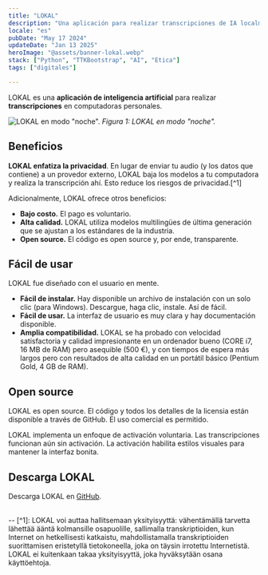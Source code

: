 ```yaml
---
title: "LOKAL"
description: "Una aplicación para realizar transcripciones de IA localmente (es decir, en computadores personales)"
locale: "es"
pubDate: "May 17 2024"
updateDate: "Jan 13 2025"
heroImage: "@assets/banner-lokal.webp"
stack: ["Python", "TTKBootstrap", "AI", "Etica"]
tags: ["digitales"]

---
```


LOKAL es una **aplicación de inteligencia artificial** para realizar **transcripciones** en computadoras personales.

![LOKAL en modo "noche".](/lokal-dark-mode.webp "Figura 1: LOKAL en modo nocturno.")
<span className="text-2sm">*Figura 1: LOKAL en modo "noche".*</span>

## Beneficios
**LOKAL enfatiza la privacidad**. En lugar de enviar tu audio (y los datos que contiene) a un provedor externo, LOKAL baja los modelos a tu computadora y realiza la transcripción ahí. Esto reduce los riesgos de privacidad.[^1]

Adicionalmente, LOKAL ofrece otros beneficios:
- **Bajo costo.** El pago es voluntario.
- **Alta calidad.** LOKAL utiliza modelos multilingües de última generación que se ajustan a los estándares de la industria.
- **Open source.** El código es open source y, por ende, transparente.

## Fácil de usar
LOKAL fue diseñado con el usuario en mente.
- **Fácil de instalar.** Hay disponible un archivo de instalación con un solo clic (para Windows). Descargue, haga clic, instale. Así de fácil.
- **Fácil de usar.** La interfaz de usuario es muy clara y hay documentación disponible.
- **Amplia compatibilidad.** LOKAL se ha probado con velocidad satisfactoria y calidad impresionante en un ordenador bueno (CORE i7, 16 MB de RAM) pero asequible (500 €), y con tiempos de espera más largos pero con resultados de alta calidad en un portátil básico (Pentium Gold, 4 GB de RAM).

## Open source
LOKAL es open source. El código y todos los detalles de la licensia están disponible a través de GitHub. El uso comercial es permitido.

LOKAL implementa un enfoque de activación voluntaria. Las transcripciones funcionan aún sin activación. La activación habilita estilos visuales para mantener la interfaz bonita.

## Descarga LOKAL
Descarga LOKAL en [GitHub](https://github.com/jbolns/lokal_transcriptions).

<br />
--
[^1]: LOKAL voi auttaa hallitsemaan yksityisyyttä: vähentämällä tarvetta lähettää ääntä kolmansille osapuolille, sallimalla transkriptioiden, kun Internet on hetkellisesti katkaistu, mahdollistamalla transkriptioiden suorittamisen eristetyllä tietokoneella, joka on täysin irrotettu Internetistä. LOKAL ei kuitenkaan takaa yksityisyyttä, joka hyväksytään osana käyttöehtoja.